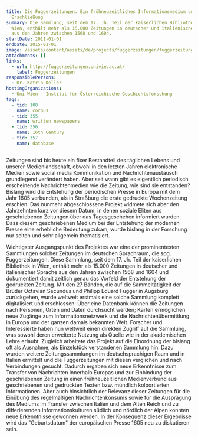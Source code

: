 ```yaml
---
title: Die Fuggerzeitungen. Ein frühneuzeitliches Informationsmedium und seine
  Erschließung
summary: Die Sammlung, seit dem 17. Jh. Teil der kaiserlichen Bibliothek in
  Wien, enthält mehr als 15.000 Zeitungen in deutscher und italienischer Sprache
  aus den Jahren zwischen 1568 und 1604.
startDate: 2011-01-01
endDate: 2015-01-01
image: /assets/content/assets/de/projects/fuggerzeitungen/fuggerzeitungen_3.jpg
attachments: []
links:
  - url: http://fuggerzeitungen.univie.ac.at/
    label: Fuggerzeitungen
responsiblePersons:
  - Dr. Katrin Keller
hostingOrganizations:
  - Uni Wien - Institut für Österreichische Geschichtsforschung
tags:
  - tid: 108
    name: corpus
  - tid: 355
    name: written newspapers
  - tid: 356
    name: 16th Century
  - tid: 357
    name: database
---
```

Zeitungen sind bis heute ein fixer Bestandteil des täglichen Lebens und unserer Medienlandschaft, obwohl in den letzten Jahren elektronische Medien sowie social media Kommunikation und Nachrichtenaustausch grundlegend verändert haben. Aber seit wann gibt es eigentlich periodisch erscheinende Nachrichtenmedien wie die Zeitung, wie sind sie entstanden? Bislang wird die Entstehung der periodischen Presse in Europa mit dem Jahr 1605 verbunden, als in Straßburg die erste gedruckte Wochenzeitung erschien. Das nunmehr abgeschlossene Projekt widmete sich aber den Jahrzehnten kurz vor diesem Datum, in denen soziale Eliten aus geschriebenen Zeitungen über das Tagesgeschehen informiert wurden. Dass diesem geschriebenen Medium bei der Entstehung der  modernen Presse eine erhebliche Bedeutung zukam, wurde bislang in der Forschung nur selten und sehr allgemein thematisiert.

Wichtigster Ausgangspunkt des Projektes war eine der prominentesten Sammlungen solcher Zeitungen im deutschen Sprachraum, die sog. Fuggerzeitungen. Diese Sammlung, seit dem 17. Jh. Teil der kaiserlichen Bibliothek in Wien, enthält mehr als 15.000 Zeitungen in deutscher und italienischer Sprache aus den Jahren zwischen 1568 und 1604 und dokumentiert damit zeitlich genau das Vorfeld der Entstehung der gedruckten Zeitung. Mit den 27 Bänden, die auf die Sammeltätigkeit der Brüder Octavian Secundus und Philipp Eduard Fugger in Augsburg zurückgehen, wurde weltweit erstmals eine solche Sammlung komplett digitalisiert und erschlossen: Über eine Datenbank können die Zeitungen nach Personen, Orten und Daten durchsucht werden; Karten ermöglichen neue Zugänge zum Informationsnetzwerk und die Nachrichtenübermittlung in Europa und der ganzen damals bekannten Welt. Forscher und Interessierte haben nun weltweit einen direkten Zugriff auf die Sammlung, was sowohl deren erweiterte Nutzung als Quelle wie in der akademischen Lehre erlaubt. Zugleich arbeitete das Projekt auf die Einordnung der bislang oft als Ausnahme, als Einzelstück verstandenen Sammlung hin. Dazu wurden weitere Zeitungssammlungen im deutschsprachigen Raum und in Italien ermittelt und die Fuggerzeitungen mit diesen verglichen und nach Verbindungen gesucht. Dadurch ergaben sich neue Erkenntnisse zum Transfer von Nachrichten innerhalb Europas und zur Einbindung der geschriebenen Zeitung in einen frühneuzeitlichen Medienverbund aus geschriebenen und gedruckten Texten bzw. mündlich kolportierten Informationen. Aber auch hinsichtlich der Relevanz dieser Zeitungen für die Einübung des regelmäßigen Nachrichtenkonsums sowie für die Ausprägung des Mediums im Transfer zwischen Italien und dem Alten Reich und zu differierenden Informationskulturen südlich und nördlich der Alpen konnten neue Erkenntnisse gewonnen werden. In der Konsequenz dieser Ergebnisse wird das "Geburtsdatum" der europäischen Presse 1605 neu zu diskutieren sein.
